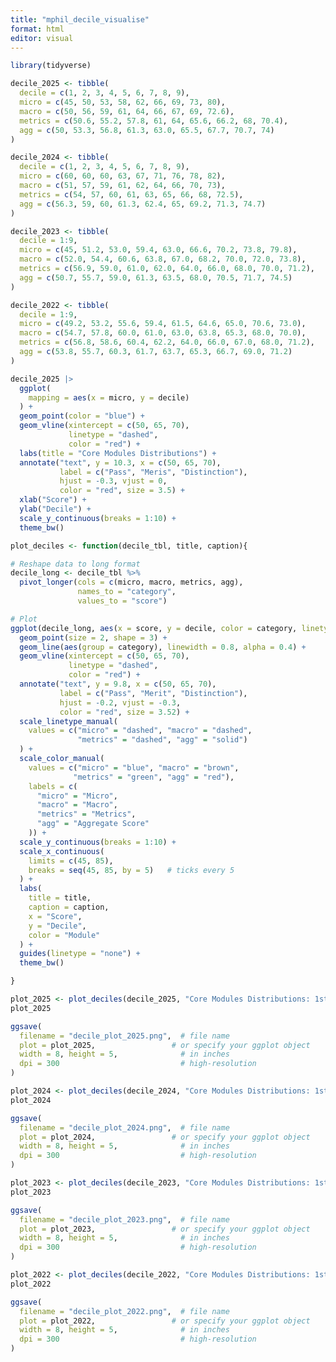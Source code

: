 ```yaml
---
title: "mphil_decile_visualise"
format: html
editor: visual
---
```


```r
library(tidyverse)
```

```r
decile_2025 <- tibble(
  decile = c(1, 2, 3, 4, 5, 6, 7, 8, 9),
  micro = c(45, 50, 53, 58, 62, 66, 69, 73, 80),
  macro = c(50, 56, 59, 61, 64, 66, 67, 69, 72.6),
  metrics = c(50.6, 55.2, 57.8, 61, 64, 65.6, 66.2, 68, 70.4),
  agg = c(50, 53.3, 56.8, 61.3, 63.0, 65.5, 67.7, 70.7, 74)
)

decile_2024 <- tibble(
  decile = c(1, 2, 3, 4, 5, 6, 7, 8, 9),
  micro = c(60, 60, 60, 63, 67, 71, 76, 78, 82),
  macro = c(51, 57, 59, 61, 62, 64, 66, 70, 73),
  metrics = c(54, 57, 60, 61, 63, 65, 66, 68, 72.5),
  agg = c(56.3, 59, 60, 61.3, 62.4, 65, 69.2, 71.3, 74.7)
)

decile_2023 <- tibble(
  decile = 1:9,
  micro = c(45, 51.2, 53.0, 59.4, 63.0, 66.6, 70.2, 73.8, 79.8),
  macro = c(52.0, 54.4, 60.6, 63.8, 67.0, 68.2, 70.0, 72.0, 73.8),
  metrics = c(56.9, 59.0, 61.0, 62.0, 64.0, 66.0, 68.0, 70.0, 71.2),
  agg = c(50.7, 55.7, 59.0, 61.3, 63.5, 68.0, 70.5, 71.7, 74.5)
)

decile_2022 <- tibble(
  decile = 1:9,
  micro = c(49.2, 53.2, 55.6, 59.4, 61.5, 64.6, 65.0, 70.6, 73.0),
  macro = c(54.7, 57.8, 60.0, 61.0, 63.0, 63.8, 65.3, 68.0, 70.0),
  metrics = c(56.8, 58.6, 60.4, 62.2, 64.0, 66.0, 67.0, 68.0, 71.2),
  agg = c(53.8, 55.7, 60.3, 61.7, 63.7, 65.3, 66.7, 69.0, 71.2)
)

```

```r
decile_2025 |>
  ggplot(
    mapping = aes(x = micro, y = decile)
  ) +
  geom_point(color = "blue") +
  geom_vline(xintercept = c(50, 65, 70), 
             linetype = "dashed", 
             color = "red") +
  labs(title = "Core Modules Distributions") +
  annotate("text", y = 10.3, x = c(50, 65, 70),
           label = c("Pass", "Meris", "Distinction"),
           hjust = -0.3, vjust = 0,
           color = "red", size = 3.5) +
  xlab("Score") +
  ylab("Decile") +
  scale_y_continuous(breaks = 1:10) +
  theme_bw()
```

```r
plot_deciles <- function(decile_tbl, title, caption){

# Reshape data to long format
decile_long <- decile_tbl %>%
  pivot_longer(cols = c(micro, macro, metrics, agg),
               names_to = "category",
               values_to = "score")

# Plot
ggplot(decile_long, aes(x = score, y = decile, color = category, linetype = category)) +
  geom_point(size = 2, shape = 3) +
  geom_line(aes(group = category), linewidth = 0.8, alpha = 0.4) +
  geom_vline(xintercept = c(50, 65, 70), 
             linetype = "dashed", 
             color = "red") +
  annotate("text", y = 9.8, x = c(50, 65, 70),
           label = c("Pass", "Merit", "Distinction"),
           hjust = -0.2, vjust = -0.3,
           color = "red", size = 3.52) +
  scale_linetype_manual(
    values = c("micro" = "dashed", "macro" = "dashed",
               "metrics" = "dashed", "agg" = "solid")
  ) +
  scale_color_manual(
    values = c("micro" = "blue", "macro" = "brown", 
              "metrics" = "green", "agg" = "red"), 
    labels = c(
      "micro" = "Micro",
      "macro" = "Macro",
      "metrics" = "Metrics",
      "agg" = "Aggregate Score"
    )) +
  scale_y_continuous(breaks = 1:10) +
  scale_x_continuous(
    limits = c(45, 85),
    breaks = seq(45, 85, by = 5)   # ticks every 5
  ) +
  labs(
    title = title,
    caption = caption,
    x = "Score",
    y = "Decile",
    color = "Module"
  ) +
  guides(linetype = "none") +
  theme_bw()

}
```

```r
plot_2025 <- plot_deciles(decile_2025, "Core Modules Distributions: 1st - 9th Deciles (2025)", "")
plot_2025
```

```r
ggsave(
  filename = "decile_plot_2025.png",  # file name
  plot = plot_2025,                 # or specify your ggplot object
  width = 8, height = 5,              # in inches
  dpi = 300                           # high-resolution
)
```

```r
plot_2024 <- plot_deciles(decile_2024, "Core Modules Distributions: 1st - 9th Deciles (2024)", "Micro was re-examed and truncated at 60 due to a mistake in distributing exam papers.")
plot_2024
```

```r
ggsave(
  filename = "decile_plot_2024.png",  # file name
  plot = plot_2024,                 # or specify your ggplot object
  width = 8, height = 5,              # in inches
  dpi = 300                           # high-resolution
)
```

```r
plot_2023 <- plot_deciles(decile_2023, "Core Modules Distributions: 1st - 9th Deciles (2023)", "")
plot_2023
```

```r
ggsave(
  filename = "decile_plot_2023.png",  # file name
  plot = plot_2023,                 # or specify your ggplot object
  width = 8, height = 5,              # in inches
  dpi = 300                           # high-resolution
)
```

```r
plot_2022 <- plot_deciles(decile_2022, "Core Modules Distributions: 1st - 9th Deciles (2022)", "")
plot_2022
```

```r
ggsave(
  filename = "decile_plot_2022.png",  # file name
  plot = plot_2022,                 # or specify your ggplot object
  width = 8, height = 5,              # in inches
  dpi = 300                           # high-resolution
)
```
